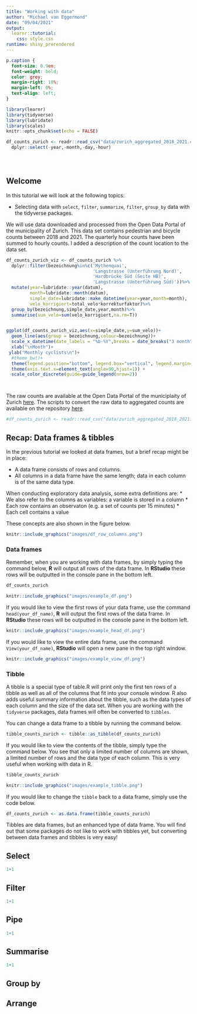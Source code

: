 ```yaml
---
title: "Working with data"
author: "Michael van Eggermond"
date: "09/04/2021"
output: 
  learnr::tutorial: 
    css: style.css
runtime: shiny_prerendered
---
```

```css
p.caption {
  font-size: 0.9em;
  font-weight: bold;
  color: grey;
  margin-right: 10%;
  margin-left: 0%;  
  text-align: left;
}
```


```r
library(learnr)
library(tidyverse)
library(lubridate)
library(scales)
knitr::opts_chunk$set(echo = FALSE)


```
```r


df_counts_zurich <- readr::read_csv("data/zurich_aggregated_2018_2021.csv") %>%
  dplyr::select(-year,-month,-day,-hour)





```

## Welcome

In this tutorial we will look at the following topics:

* Selecting data with `select`, `filter`, `summarize`, `filter`, `group_by` data with the tidyverse packages. 

We will use data downloaded and processed from the Open Data Portal of the municipality of Zurich. This data set contains pedestrian and bicycle counts between 2018 and 2021. The quarterly hour counts have been summed to hourly counts. I added a description of the count location to the data set.

```r



df_counts_zurich_viz <- df_counts_zurich %>% 
  dplyr::filter(bezeichnung%in%c('Mythenquai',
                                 'Langstrasse (Unterführung Nord)',
                                 'Hardbrücke Süd (Seite HB)',
                                 'Langstrasse (Unterführung Süd)'))%>%
  mutate(year=lubridate::year(datum),
         month=lubridate::month(datum),
         simple_date=lubridate::make_datetime(year=year,month=month),
         velo_korrigiert=total_velo*korrekturfaktor)%>%
  group_by(bezeichnung,simple_date,year,month)%>%
  summarise(sum_velo=sum(velo_korrigiert,na.rm=T))


ggplot(df_counts_zurich_viz,aes(x=simple_date,y=sum_velo))+ 
  geom_line(aes(group = bezeichnung,colour=bezeichnung))+
  scale_x_datetime(date_labels = "%b-%Y",breaks = date_breaks("3 month"))+
  xlab("\nMonth")+
 ylab("Monthly cyclists\n")+ 
  #theme_bw()+
  theme(legend.position="bottom", legend.box="vertical", legend.margin=margin())+
  theme(axis.text.x=element_text(angle=90,hjust=1)) + 
  scale_color_discrete(guide=guide_legend(nrow=2))




```

The raw counts are available at the Open Data Portal of the municiplaity of Zurich [here](https://data.stadt-zuerich.ch/dataset/sid_dav_verkehrszaehlung_miv_od2031). The scripts to convert the raw data to aggregated counts are available on the repository [here](https://github.com/mvaneggermond/OffeneDatenwerkstatt).



```r


#df_counts_zurich <- readr::read_csv("data/zurich_aggregated_2018_2021.csv") 


```

## Recap: Data frames & tibbles

In the previous tutorial we looked at data frames, but a brief recap might be in place:

* A data frame consists of rows and columns. 
* All columns in a data frame have the same length; data in each column is of the same data type. 


When conducting exploratory data analysis, some extra definitions are:
* We also refer to the columns as variables: a variable is stored in a column
* Each row contains an observaton (e.g. a set of counts per 15 minutes)
* Each cell contains a value

These concepts are also shown in the figure below.


```r

knitr::include_graphics("images/df_row_columns.png")

```

### Data frames

Remember, when you are working with data frames, by simply typing the command below, **R** will output all rows of the data frame. In **RStudio** these rows will be outputted in the console pane in the bottom left. 

```r

df_counts_zurich

```

```r

knitr::include_graphics("images/example_df.png")

```
If you would like to view the first rows of your data frame, use the command `head(your_df_name)`, **R** will output the first rows of the data frame. In **RStudio** these rows will be outputted in the console pane in the bottom left. 


```r

knitr::include_graphics("images/example_head_df.png")

```

If you would like to view the entire data frame, use the command `View(your_df_name)`, **RStudio** will open a new pane in the top right window.


```r

knitr::include_graphics("images/example_view_df.png")

```

### Tibble

A tibble is a special type of table.R will print only the first ten rows of a tibble as well as all of the columns that fit into your console window. R also adds useful summary information about the tibble, such as the data types of each column and the size of the data set. When you are working with the `tidyverse` packages, data frames will often be converted to `tibbles`.  

You can change a data frame to a tibble by running the command below. 

```r

tibble_counts_zurich <- tibble::as_tibble(df_counts_zurich)


```

If you would like to view the contents of the tibble, simply type the command below. You see that only a limited number of columns are shown, a limited number of rows and the data type of each column. This is very useful when working with data in R. 

```r

tibble_counts_zurich 

```

```r

knitr::include_graphics("images/example_tibble.png")

```
If you would like to change the `tibble` back to a data frame, simply use the code below. 
```r

df_counts_zurich <- as.data.frame(tibble_counts_zurich)

```
Tibbles are data frames, but an enhanced type of data frame. You will find out that some packages do not like to work with tibbles yet, but converting between data frames and tibbles is very easy!

## Select

```r
1+1
```


## Filter

```r
1+1
```


## Pipe

```r
1+1
```

## Summarise

```r
1+1
```

## Group by


## Arrange
